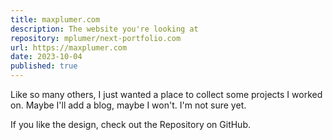```yaml
---
title: maxplumer.com
description: The website you're looking at
repository: mplumer/next-portfolio.com
url: https://maxplumer.com
date: 2023-10-04
published: true
---
```



Like so many others, I just wanted a place to collect some projects I worked on. Maybe I'll add a blog, maybe I won't. I'm not sure yet.

If you like the design, check out the Repository on GitHub.

